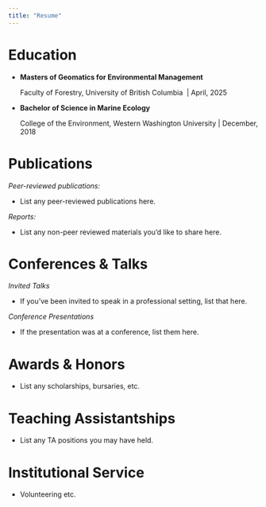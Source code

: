 ```yaml
---
title: "Resume"
---
```


# Education

-   **Masters of Geomatics for Environmental Management**

    Faculty of Forestry, University of British Columbia  \| April, 2025

-   **Bachelor of Science in Marine Ecology**

    College of the Environment, Western Washington University \| December, 2018

# Publications

*Peer-reviewed publications:*

-   List any peer-reviewed publications here.

*Reports:*

-   List any non-peer reviewed materials you'd like to share here.

# Conferences & Talks

*Invited Talks*

-   If you've been invited to speak in a professional setting, list that here.

*Conference Presentations*

-   If the presentation was at a conference, list them here.

# Awards & Honors

-   List any scholarships, bursaries, etc.

# Teaching Assistantships

-   List any TA positions you may have held.

# Institutional Service

-   Volunteering etc.
